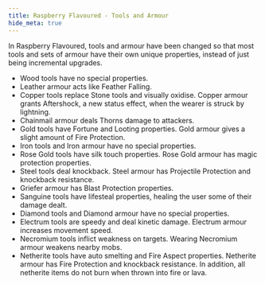 ```yaml
---
title: Raspberry Flavoured - Tools and Armour
hide_meta: true
---
```


In Raspberry Flavoured, tools and armour have been changed so that most tools and sets of armour have their own unique properties, instead of just being incremental upgrades.

- Wood tools have no special properties.
- Leather armour acts like Feather Falling.
- Copper tools replace Stone tools and visually oxidise. Copper armour grants Aftershock, a new status effect, when the wearer is struck by lightning.
- Chainmail armour deals Thorns damage to attackers.
- Gold tools have Fortune and Looting properties. Gold armour gives a slight amount of Fire Protection.
- Iron tools and Iron armour have no special properties.
- Rose Gold tools have silk touch properties. Rose Gold armour has magic protection properties.
- Steel tools deal knockback. Steel armour has Projectile Protection and knockback resistance.
- Griefer armour has Blast Protection properties.
- Sanguine tools have lifesteal properties, healing the user some of their damage dealt.
- Diamond tools and Diamond armour have no special properties.
- Electrum tools are speedy and deal kinetic damage. Electrum armour increases movement speed.
- Necromium tools inflict weakness on targets. Wearing Necromium armour weakens nearby mobs.
- Netherite tools have auto smelting and Fire Aspect properties. Netherite armour has Fire Protection and knockback resistance. In addition, all netherite items do not burn when thrown into fire or lava.

